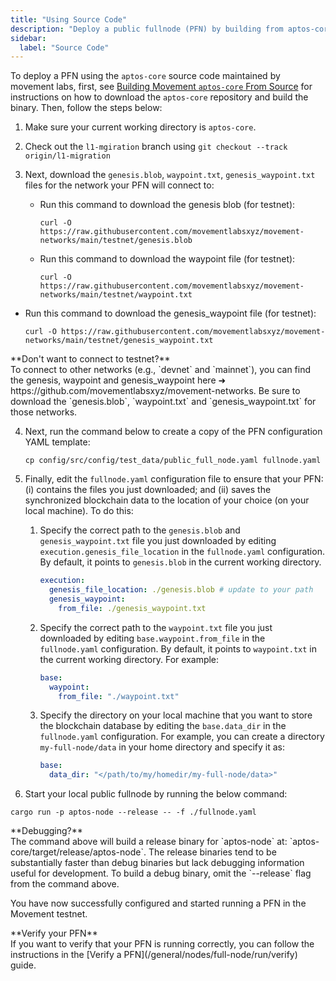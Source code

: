 ```yaml
---
title: "Using Source Code"
description: "Deploy a public fullnode (PFN) by building from aptos-core source code with complete configuration and setup instructions."
sidebar:
  label: "Source Code"
---
```


To deploy a PFN using the `aptos-core` source code maintained by movement labs, first, see [Building Movement `aptos-core` From Source](/devs/tutorials/just-aptos-core) for instructions
on how to download the `aptos-core` repository and build the binary. Then, follow the steps below:

1. Make sure your current working directory is `aptos-core`.

2. Check out the `l1-mgiration` branch using `git checkout --track origin/l1-migration`

3. Next, download the `genesis.blob`, `waypoint.txt`, `genesis_waypoint.txt` files for the network your PFN will connect to:

   - Run this command to download the genesis blob (for testnet):
     ```shellscript filename="Terminal"
     curl -O https://raw.githubusercontent.com/movementlabsxyz/movement-networks/main/testnet/genesis.blob
     ```

   - Run this command to download the waypoint file (for testnet):
     ```shellscript filename="Terminal"
     curl -O https://raw.githubusercontent.com/movementlabsxyz/movement-networks/main/testnet/waypoint.txt
     ```

  - Run this command to download the genesis_waypoint file (for testnet):
     ```shellscript filename="Terminal"
     curl -O https://raw.githubusercontent.com/movementlabsxyz/movement-networks/main/testnet/genesis_waypoint.txt
     ```
   <Callout type="warning">
   **Don't want to connect to testnet?**<br />
   To connect to other networks (e.g., `devnet` and `mainnet`), you can find the genesis, waypoint and genesis_waypoint here ➜ https://github.com/movementlabsxyz/movement-networks.
   Be sure to download the `genesis.blob`, `waypoint.txt` and `genesis_waypoint.txt` for those networks.
   </Callout>

4. Next, run the command below to create a copy of the PFN configuration YAML template:
   ```shellscript filename="Terminal"
   cp config/src/config/test_data/public_full_node.yaml fullnode.yaml
   ```

5. Finally, edit the `fullnode.yaml` configuration file to ensure that your PFN: (i) contains the files you just downloaded; and (ii) saves the synchronized blockchain data to the location of your
   choice (on your local machine). To do this:

   1. Specify the correct path to the `genesis.blob` and `genesis_waypoint.txt` file you just downloaded by editing `execution.genesis_file_location` in the `fullnode.yaml` configuration. By default, it points to `genesis.blob` in the current working directory.
      ```yaml filename="fullnode.yaml"
      execution:
        genesis_file_location: ./genesis.blob # update to your path
        genesis_waypoint: 
          from_file: ./genesis_waypoint.txt
      ```
   2. Specify the correct path to the `waypoint.txt` file you just downloaded by editing `base.waypoint.from_file` in the `fullnode.yaml` configuration. By default, it points to `waypoint.txt` in the current working directory. For example:
      ```yaml filename="fullnode.yaml"
      base:
        waypoint:
          from_file: "./waypoint.txt"

   3. Specify the directory on your local machine that you want to store the blockchain database by editing the `base.data_dir` in the `fullnode.yaml` configuration. For example, you can create a directory `my-full-node/data` in your home directory and specify it as:
      ```yaml filename="fullnode.yaml"
      base:
        data_dir: "</path/to/my/homedir/my-full-node/data>"
      ```

6. Start your local public fullnode by running the below command:

```shellscript filename="Terminal"
cargo run -p aptos-node --release -- -f ./fullnode.yaml
```

<Callout type="info">
**Debugging?**<br />
The command above will build a release binary for `aptos-node` at: `aptos-core/target/release/aptos-node`. The release
binaries tend to be substantially faster than debug binaries but lack debugging information useful for development.
To build a debug binary, omit the `--release` flag from the command above.
</Callout>

You have now successfully configured and started running a PFN in the Movement testnet.

<Callout type="info">
**Verify your PFN**<br />
If you want to verify that your PFN is running correctly, you can follow the instructions in the [Verify a PFN](/general/nodes/full-node/run/verify) guide.
</Callout>